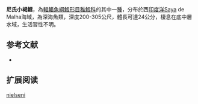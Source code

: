 {{Speciesbox
| name = 尼氏小褐鱈
| image = 
| image_width = 250px
| status = NE
| status_system = iucn3.1
| trend = unknow
| genus = Physiculus
| species = nielseni
| authority = [[Shcherbachev|Shcherbachev]], 1993
| synonyms = 
}}
'''尼氏小褐鱈'''，為[[輻鰭魚綱|輻鰭魚綱]][[鱈形目|鱈形目]][[稚鱈科|稚鱈科]]的其中一[[種|種]]，分布於西[[印度洋|印度洋]]Saya de Malha海域，為深海魚類，深度200-305公尺，體長可達24公分，棲息在底中層水域，生活習性不明。

==参考文献==
*{{FishBase_species|genus=Physiculus|species=nielseni|year=2016|month=1}}

== 扩展阅读 ==
{{refbegin}}
{{wikispecies-inline|Physiculus nielseni|尼氏小褐鱈}}
{{refend}}
{{Taxonbar|from=Q2265275}}

[[Category:小褐鱈屬|nielseni]]


{{鱈形目小作品}}